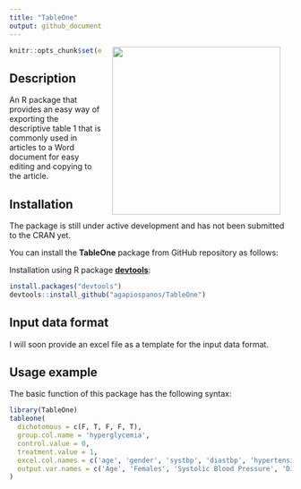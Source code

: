 ```yaml
---
title: "TableOne"
output: github_document
---
```


<img src="man/figures/tableone-logo.png" width=300 align="right" style="margin-left:20px; margin-right: 20px;"/>

```r
knitr::opts_chunk$set(echo = TRUE)
```

## Description

An R package that provides an easy way of exporting the descriptive table 1 that is commonly used in articles to a Word document for easy editing and copying to the article.

## Installation

The package is still under active development and has not been submitted to the CRAN yet.

You can install the **TableOne** package from GitHub repository as follows:

Installation using R package **[devtools](https://cran.r-project.org/package=devtools)**:

```r
install.packages("devtools")
devtools::install_github("agapiospanos/TableOne")
```

## Input data format

I will soon provide an excel file as a template for the input data format.

## Usage example

The basic function of this package has the following syntax:

```r
library(TableOne)
tableone(
  dichotomous = c(F, T, F, F, T),
  group.col.name = 'hyperglycemia',
  control.value = 0,
  treatment.value = 1,
  excel.col.names = c('age', 'gender', 'systbp', 'diastbp', 'hypertension'),
  output.var.names = c('Age', 'Females', 'Systolic Blood Pressure', 'Diastolic Blood Pressure', 'Hypertension')
)
```
